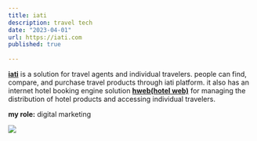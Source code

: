 ```yaml
---
title: iati
description: travel tech
date: "2023-04-01"
url: https://iati.com
published: true
  
---
```


[**iati**](https://iati.com/) is a solution for travel agents and individual travelers. people can find, compare, and purchase travel products through iati platform. it also has an internet hotel booking engine solution [**hweb(hotel web)**](https://hweb.com/EN/index.html) for managing the distribution of hotel products and accessing individual travelers.

**my role:** digital marketing

[![](/iati.png)](https://planetfall.io)

